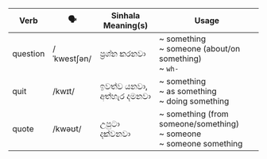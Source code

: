 | Verb     | 🗣️           | Sinhala Meaning(s)  | Usage                   |
| -------- | ----------- | ------------------- | ----------------------------------- |
| question | /ˈkwestʃən/ | ප්‍රශ්න කරනවා           | ~ something<br/>~ someone (about/on something)<br/>~ `wh-`   |
| quit     | /kwɪt/      | ඉවත්ව යනවා,<br/>අත්හැර දමනවා | ~ something<br/>~ as something<br/>~ doing something        |
| quote    | /kwəʊt/     | උපුටා දක්වනවා           | ~ something (from someone/something)<br/>~ someone<br/>~ someone something |